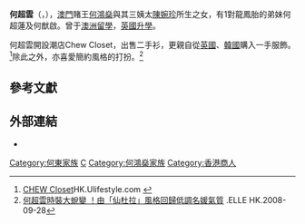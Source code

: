 {{Infobox person
| name          = 何超雲
| birth_date    = {{birth date and age|df=yes|1989|2|26}}
| birth_place   = {{BHKG}}
| nationality   = {{CNHK}} <br/> {{CNMO}}<br>{{PRT}}<br>{{BNO}}
| alma_mater    = 
| occupation    = [[商人|商人]]、[[設計師|設計師]]、[[模特兒|模特兒]]
| years_active  = 2008年-
|parents       = [[何鴻燊|何鴻燊]]（父）（1921年—2020年）<br>[[陳婉珍|陳婉珍]]（母）
|relatives= [[何超蓮|何超蓮]]（Laurinda）（妹）<br>[[何猷啟|何猷啟]]（Orlando）（弟）
}}

'''何超雲'''（{{lang-en|'''Florinda Chiu-wan Ho'''}}，{{bd|1989年|2月26日}}），[[澳門|澳門]]賭王[[何鴻燊|何鴻燊]]與其三姨太[[陳婉珍|陳婉珍]]所生之女，有1對龍鳳胎的弟妹何超蓮及何猷啟。曾于[[澳洲|澳洲]][[留學|留學]]，[[英國|英國]][[升學|升學]]。

何超雲開設潮店Chew Closet，出售二手衫，更親自從[[英國|英國]]、[[韓國|韓國]]購入一手服飾。<ref>[http://hk.ulifestyle.com.hk/spot/detail.html?id=ABdGDVowBwNZHgNu CHEW Closet]HK.Ulifestyle.com {{Wayback|url=http://hk.ulifestyle.com.hk/spot/detail.html?id=ABdGDVowBwNZHgNu |date=20141229080824 }}</ref>除此之外，亦喜愛簡約風格的打扮。<ref>[https://www.elle.com.hk/fashion/Florinda-Ho-style-file 何超雲時裝大蛻變 ！由「仙杜拉」風格回歸低調名媛氣質] {{Wayback|url=https://www.elle.com.hk/fashion/Florinda-Ho-style-file |date=20200919185457 }}.ELLE HK.2008-09-28</ref>

==參考文獻==
{{reflist}}

==外部連結==
*{{instagram|florinda.ho}}

{{HK-bio-stub}}

[[Category:何東家族|Category:何東家族]]
[[Category:何姓|C]]
[[Category:何鴻燊家族|Category:何鴻燊家族]]
[[Category:香港商人|Category:香港商人]]